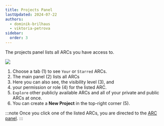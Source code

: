 ```yaml
---
title: Projects Panel
lastUpdated: 2024-07-22
authors:
  - dominik-brilhaus
  - viktoria-petrova
sidebar:
  order: 3
---
```



The projects panel lists all ARCs you have access to.

![](@images/datahub/datahub-projects-panel.drawio.png)

<Steps>

1. Choose a tab (1) to see `Your` or `Starred` ARCs.
2. The main panel (2) lists all ARCs
3. Here you can also see, the visibility level (3), and
4. your permission or role (4) for the listed ARC.
5. `Explore` other publicly available ARCs and all of your private and public ARCs at once.
6. You can create a **New Project** in the top-right corner (5).

</Steps>

:::note
Once you click one of the listed ARCs, you are directed to the [ARC panel](../datahub-arc-panel).
:::
